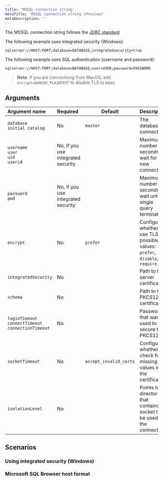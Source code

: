 ```yaml
---
title: 'MSSQL connection string'
metaTitle: 'MSSQL connection string (Preview)'
metaDescription: ''
---
```


<TopBlock>

The MSSQL connection string follows the [JDBC standard](https://docs.microsoft.com/en-us/sql/connect/jdbc/building-the-connection-url?view=sql-server-ver15)

The following example uses integrated security (Windows):

```
sqlserver://HOST:PORT;database=DATABASE;integratedsecurity=true
```

The following example uses SQL authentication (username and password):

```
sqlserver://HOST:PORT;database=DATABASE;user=USER;password=PASSWORD
```

> **Note**: If you are connectiong from MacOS, add `encrypt=DANGER_PLAINTEXT` to disable TLS to ease 

</TopBlock>


## Arguments

| Argument name      | Required | Default                | Description                                                                                                        |
| :----------------- | :------- | ---------------------- | ------------------------------------------------------------------------------------------------------------------ |
| `database`<br />`initial catalog` | No       | `master`     | The database to connect to.  |
| `username`<br />`user`<br />`uid`<br />`userid`  | No, if you use integrated security       |                     | Maximum number of seconds to wait for a new connection                                                             |
| `password`<br />`pwd`   | No, if you use integrated security       |                     | Maximum number of seconds to wait until a single query terminates                                                  |
| `encrypt`          | No       | `prefer`               | Configures whether to use TLS, possible values: `prefer`, `disable`, `require`                                     |
| `integratedSecurity`          | No       |                        | Path to the server certificate                                                                                     |
| `schema`      | No       |                        | Path to the PKCS12 certificate                                                                                     |
| `loginTimeout`<br />`connectTimeout`<br />`connectionTimeout`      | No       |                        | Password that was used to secure the PKCS12 file                                                                   |
| `socketTimeout`        | No       | `accept_invalid_certs` | Configures whether to check for missing values in the certificate                                                  |
| `isolationLevel`           | No       |                        | Points to a directory that contains a socket to be used for the connection                                         |

## Scenarios

### Using integrated security (Windows)

### Microsoft SQL Browser host format